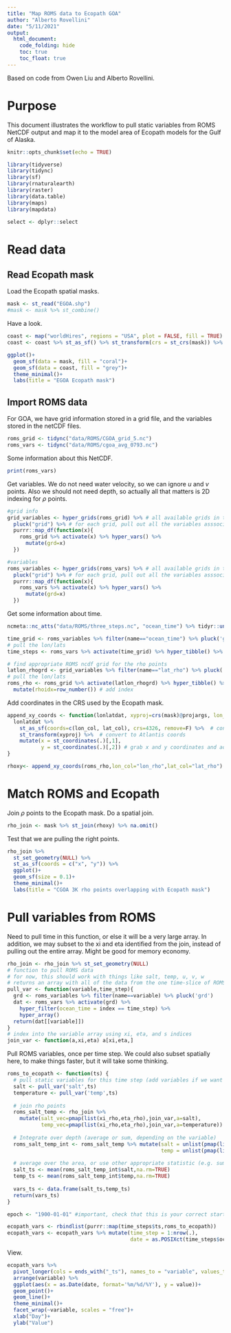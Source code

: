 ```yaml
---
title: "Map ROMS data to Ecopath GOA"
author: "Alberto Rovellini"
date: "5/11/2021"
output: 
  html_document:
    code_folding: hide
    toc: true
    toc_float: true
---
```


Based on code from Owen Liu and Alberto Rovellini.

# Purpose

This document illustrates the workflow to pull static variables from ROMS NetCDF output and map it to the model area of Ecopath models for the Gulf of Alaska. 

```r
knitr::opts_chunk$set(echo = TRUE)
```

```r
library(tidyverse)
library(tidync)
library(sf)
library(rnaturalearth)
library(raster)
library(data.table)
library(maps)
library(mapdata)
```

```r
select <- dplyr::select
```

# Read data

## Read Ecopath mask

Load the Ecopath spatial masks.
```r
mask <- st_read("EGOA.shp")
#mask <- mask %>% st_combine()
```

Have a look.
```r
coast <- map("worldHires", regions = "USA", plot = FALSE, fill = TRUE)
coast <- coast %>% st_as_sf() %>% st_transform(crs = st_crs(mask)) %>% st_crop(st_bbox(mask))

ggplot()+
  geom_sf(data = mask, fill = "coral")+
  geom_sf(data = coast, fill = "grey")+
  theme_minimal()+
  labs(title = "EGOA Ecopath mask")
```

## Import ROMS data

For GOA, we have grid information stored in a grid file, and the variables stored in the netCDF files.
```r
roms_grid <- tidync("data/ROMS/CGOA_grid_5.nc")
roms_vars <- tidync("data/ROMS/cgoa_avg_0793.nc")
```

Some information about this NetCDF.
```r
print(roms_vars)
```

Get variables. We do not need water velocity, so we can ignore $u$ and $v$ points. Also we should not need depth, so actually all that matters is 2D indexing for $\rho$ points.
```r
#grid info
grid_variables <- hyper_grids(roms_grid) %>% # all available grids in the ROMS ncdf
  pluck("grid") %>% # for each grid, pull out all the variables asssociated with that grid and make a reference table
  purrr::map_df(function(x){
    roms_grid %>% activate(x) %>% hyper_vars() %>% 
      mutate(grd=x)
  })

#variables
roms_variables <- hyper_grids(roms_vars) %>% # all available grids in the ROMS ncdf
  pluck("grid") %>% # for each grid, pull out all the variables asssociated with that grid and make a reference table
  purrr::map_df(function(x){
    roms_vars %>% activate(x) %>% hyper_vars() %>% 
      mutate(grd=x)
  })
```

Get some information about time.
```r
ncmeta::nc_atts("data/ROMS/three_steps.nc", "ocean_time") %>% tidyr::unnest(cols = c(value))

time_grid <- roms_variables %>% filter(name=="ocean_time") %>% pluck('grd')
# pull the lon/lats
time_steps <- roms_vars %>% activate(time_grid) %>% hyper_tibble() %>% mutate(ts=row_number()) # add index
```

```r
# find appropriate ROMS ncdf grid for the rho points
latlon_rhogrd <- grid_variables %>% filter(name=="lat_rho") %>% pluck('grd')
# pull the lon/lats
roms_rho <- roms_grid %>% activate(latlon_rhogrd) %>% hyper_tibble() %>% select(lon_rho,lat_rho,xi_rho,eta_rho) %>% 
  mutate(rhoidx=row_number()) # add index
```

Add coordinates in the CRS used by the Ecopath mask.
```r
append_xy_coords <- function(lonlatdat, xyproj=crs(mask)@projargs, lon_col="lon_rho", lat_col="lat_rho"){
  lonlatdat %>% 
    st_as_sf(coords=c(lon_col, lat_col), crs=4326, remove=F) %>%  # convert to spatial object
    st_transform(xyproj) %>%  # convert to Atlantis coords
    mutate(x = st_coordinates(.)[,1],
           y = st_coordinates(.)[,2]) # grab x and y coordinates and add them as attributes
}

rhoxy<- append_xy_coords(roms_rho,lon_col="lon_rho",lat_col="lat_rho") %>% mutate(rhoidx=row_number())
```

# Match ROMS and Ecopath

Join $\rho$ points to the Ecopath mask. Do a spatial join.
```r
rho_join <- mask %>% st_join(rhoxy) %>% na.omit()
```

Test that we are pulling the right points.
```r
rho_join %>% 
  st_set_geometry(NULL) %>% 
  st_as_sf(coords = c("x", "y")) %>%
  ggplot()+
  geom_sf(size = 0.1)+
  theme_minimal()+
  labs(title = "CGOA 3K rho points overlapping with Ecopath mask")
```

# Pull variables from ROMS

Need to pull time in this function, or else it will be a very large array. In addition, we may subset to the xi and eta identified from the join, instead of pulling out the entire array. Might be good for memory economy.
```r
rho_join <- rho_join %>% st_set_geometry(NULL)
# function to pull ROMS data
# for now, this should work with things like salt, temp, u, v, w
# returns an array with all of the data from the one time-slice of ROMS
pull_var <- function(variable,time_step){
  grd <- roms_variables %>% filter(name==variable) %>% pluck('grd')
  dat <- roms_vars %>% activate(grd) %>% 
    hyper_filter(ocean_time = index == time_step) %>%
    hyper_array()
  return(dat[[variable]])
}
# index into the variable array using xi, eta, and s indices
join_var <- function(a,xi,eta) a[xi,eta,]
```

Pull ROMS variables, once per time step. We could also subset spatially here, to make things faster, but it will take some thinking.
```r
roms_to_ecopath <- function(ts) {
  # pull static variables for this time step (add variables if we want more, e.g. NPZ etc.)
  salt <- pull_var('salt',ts)
  temperature <- pull_var('temp',ts)
  
  # join rho points
  roms_salt_temp <- rho_join %>% 
    mutate(salt_vec=pmap(list(xi_rho,eta_rho),join_var,a=salt),
           temp_vec=pmap(list(xi_rho,eta_rho),join_var,a=temperature))
  
  # Integrate over depth (average or sum, depending on the variable)
  roms_salt_temp_int <- roms_salt_temp %>% mutate(salt = unlist(pmap(list(salt_vec),mean,na.tm=TRUE)),
                                                  temp = unlist(pmap(list(temp_vec),mean,na.rm=TRUE)))
  
  # average over the area, or use other appropriate statistic (e.g. sum for NPZ variables, etc.)
  salt_ts <- mean(roms_salt_temp_int$salt,na.rm=TRUE)
  temp_ts <- mean(roms_salt_temp_int$temp,na.rm=TRUE)
  
  vars_ts <- data.frame(salt_ts,temp_ts)
  return(vars_ts)
}

epoch <- "1900-01-01" #important, check that this is your correct start - keeping this generic as it changes a lot ROMS by ROMS

ecopath_vars <- rbindlist(purrr::map(time_steps$ts,roms_to_ecopath))
ecopath_vars <- ecopath_vars %>% mutate(time_step = 1:nrow(.),
                                        date = as.POSIXct(time_steps$ocean_time, origin = epoch, tz = "GMT")) %>% select(time_step, date, temp_ts, salt_ts)
```

View.
```r
ecopath_vars %>%
  pivot_longer(cols = ends_with("_ts"), names_to = "variable", values_to = "value") %>%
  arrange(variable) %>% 
  ggplot(aes(x = as.Date(date, format='%m/%d/%Y'), y = value))+
  geom_point()+
  geom_line()+
  theme_minimal()+
  facet_wrap(~variable, scales = "free")+
  xlab("Day")+
  ylab("Value")
```
